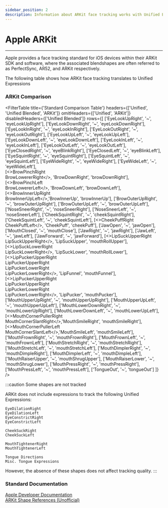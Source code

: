 ```yaml
---
sidebar_position: 2
description: Information about ARKit face tracking works with Unified Expressions.
---
```



# Apple ARKit 

***

Apple provides a face tracking standard for iOS devices within their ARKit SDK and software, 
where the associated blendshapes are often referred to as PerfectSync, AR52, and ARKit respectively.

The following table shows how ARKit face tracking translates to Unified Expressions

### ARKit Comparison

<FilterTable
  title={'Standard Comparison Table'}
  headers={['Unified', 'Unified Blended', 'ARKit']}
  omitHeaders={['Unified', 'ARKit']}
  disabledHeaders={['Unified Blended']}
  rows={[
    ['EyeLookUpRight', '~', 'eyeLookUpRight'],
    ['EyeLookDownRight', '~', 'eyeLookDownRight'],
    ['EyeLookInRight', '~', 'eyeLookInRight'],
    ['EyeLookOutRight', '~', 'eyeLookOutRight'],
    ['EyeLookUpLeft', '~', 'eyeLookUpLeft'],
    ['EyeLookDownLeft', '~', 'eyeLookDownLeft'],
    ['EyeLookInLeft', '~', 'eyeLookInLeft'],
    ['EyeLookOutLeft', '~', 'eyeLookOutLeft'],
    ['EyeClosedRight', '~', 'eyeBlinkRight'],
    ['EyeClosedLeft', '~', 'eyeBlinkLeft'],
    ['EyeSquintRight', '~', 'eyeSquintRight'],
    ['EyeSquintLeft', '~', 'eyeSquintLeft'],
    ['EyeWideRight', '~', 'eyeWideRight'],
    ['EyeWideLeft', '~', 'eyeWideLeft'],   
    [<>BrowPinchRight<br/>BrowLowererRight</>, 'BrowDownRight', 'browDownRight'],
    [<>BrowPinchLeft<br/>BrowLowererLeft</>, 'BrowDownLeft', 'browDownLeft'], 
    [<>BrowInnerUpRight<br/>BrowInnerUpLeft</>,'BrowInnerUp', 'browInnerUp'],
    ['BrowOuterUpRight', '~', 'browOuterUpRight'],
    ['BrowOuterUpLeft', '~', 'browOuterUpLeft'],
    ['NoseSneerRight', '~', 'noseSneerRight'],
    ['NoseSneerLeft', '~', 'noseSneerLeft'],
    ['CheekSquintRight', '~', 'cheekSquintRight'],
    ['CheekSquintLeft', '~', 'cheekSquintLeft'],
    [<>CheekPuffRight<br/>CheekPuffLeft</>, 'CheekPuff', 'cheekPuff'],
    ['JawOpen', '~', 'jawOpen'],
    ['MouthClosed', '~', 'mouthClose'],
    ['JawRight', '~', 'jawRight'],
    ['JawLeft', '~', 'jawLeft'],
    ['JawForward', '~', 'jawForward'],
    [<>LipSuckUpperRight<br/>LipSuckUpperRight</>, 'LipSuckUpper', 'mouthRollUpper'],
    [<>LipSuckLowerRight<br/>LipSuckLowerRight</>, 'LipSuckLower', 'mouthRollLower'],
    [<>LipPuckerUpperRight<br/>LipPuckerUpperRight<br/>LipPuckerLowerRight<br/>LipPuckerLowerRight</>, 'LipFunnel', 'mouthFunnel'],
    [<>LipPuckerUpperRight<br/>LipPuckerUpperRight<br/>LipPuckerLowerRight<br/>LipPuckerLowerRight</>, 'LipPucker', 'mouthPucker'],
    ['MouthUpperUpRight', '~', 'mouthUpperUpRight'],
    ['MouthUpperUpLeft', '~', 'mouthUpperUpLeft'],
    ['MouthLowerDownRight', '~', 'mouthLowerUpRight'],
    ['MouthLowerDownLeft', '~', 'mouthLowerUpLeft'],
    [<>MouthCornerPullerRight<br/>MouthCornerSlantRight</>,'MouthSmileRight', 'mouthSmileRight'],
    [<>MouthCornerPullerLeft<br/>MouthCornerSlantLeft</>,'MouthSmileLeft', 'mouthSmileLeft'],
    ['MouthFrownRight', '~', 'mouthFrownRight'],
    ['MouthFrownLeft', '~', 'mouthFrownLeft'],
    ['MouthStretchRight', '~', 'mouthStretchRight'],
    ['MouthStretchLeft', '~', 'mouthStretchLeft'],
    ['MouthDimplerRight', '~', 'mouthDimpleRight'],
    ['MouthDimplerLeft', '~', 'mouthDimpleLeft'],
    ['MouthRaiserUpper', '~', 'mouthShrugUpper'],
    ['MouthRaiserLower', '~', 'mouthShrugLower'],
    ['MouthPressRight', '~', 'mouthPressRight'],
    ['MouthPressLeft', '~', 'mouthPressLeft'],
    ['TongueOut', '~', 'tongueOut']
  ]}
/>

:::caution Some shapes are not tracked

ARKit does not include expressions to track the following Unified Expressions:

```
EyeDilationRight
EyeDilationLeft
EyeConstrictRight
EyeConstrictLeft

CheekSuckRight
CheekSuckLeft

MouthTightenerRight
MouthTightenerLeft

Tongue Directions
Misc. Tongue Expressions
```

However, the absence of these shapes does not affect tracking quality.
:::

### Standard Documentation

<a href="https://developer.apple.com/documentation/arkit/arfaceanchor/blendshapelocation">Apple Developer Documentation</a><br/>
<a href="https://arkit-face-blendshapes.com/">ARKit Shape References (Unofficial)</a>